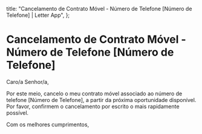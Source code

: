   title: "Cancelamento de Contrato Móvel - Número de Telefone [Número de Telefone] | Letter App",
};

# Cancelamento de Contrato Móvel - Número de Telefone [Número de Telefone]

Caro/a Senhor/a,

Por este meio, cancelo o meu contrato móvel associado ao número de telefone [Número de Telefone], a partir da próxima oportunidade disponível. Por favor, confirmem o cancelamento por escrito o mais rapidamente possível.

Com os melhores cumprimentos,
